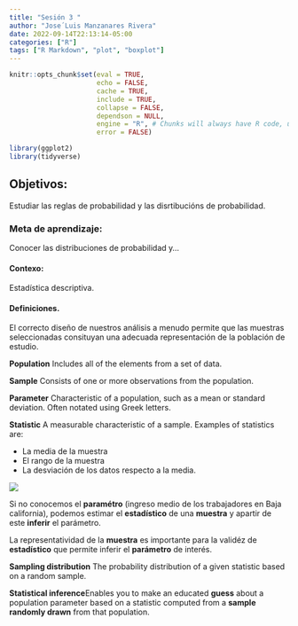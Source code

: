 ```yaml
---
title: "Sesión 3 "
author: "Jose´Luis Manzanares Rivera"
date: 2022-09-14T22:13:14-05:00
categories: ["R"]
tags: ["R Markdown", "plot", "boxplot"]
---
```


```r
knitr::opts_chunk$set(eval = TRUE, 
                      echo = FALSE, 
                      cache = TRUE,
                      include = TRUE,
                      collapse = FALSE,
                      dependson = NULL,
                      engine = "R", # Chunks will always have R code, unless noted
                      error = FALSE)                     

```


```r

library(ggplot2)
library(tidyverse)
```

## Objetivos: 

Estudiar las reglas de probabilidad y las disrtibucións de probabilidad.    

### Meta de aprendizaje: 

Conocer  las distribuciones de probabilidad y...

#### Contexo:  
Estadística descriptiva.


#### Definiciones.



El correcto diseño de nuestros análisis a menudo permite que las muestras seleccionadas consituyan una adecuada representación de la población de estudio. 


**Population** Includes all of the elements from a set of data.

**Sample** Consists of one or more observations from the  population.


**Parameter** Characteristic of a population, such as a mean or standard deviation. Often notated using Greek letters.

**Statistic** A measurable characteristic of a sample. Examples of statistics are: 

+ La media de la muestra 
+ El rango de la muestra
+ La desviación de los datos respecto a la media.

![](/image/samples.jpg)


Si no conocemos el **paramétro**  (ingreso medio de los trabajadores en Baja california), podemos estimar el  **estadístico** de una **muestra** y  apartir de este **inferir** el parámetro. 

La representatividad de la **muestra** es importante  para la validéz de **estadístico** que permite inferir el **parámetro** de interés.


**Sampling distribution** The probability distribution of a given statistic based on
a random sample.

**Statistical inference**Enables you to make an educated **guess** about a population parameter based on a statistic computed from a
**sample randomly drawn** from that population.

